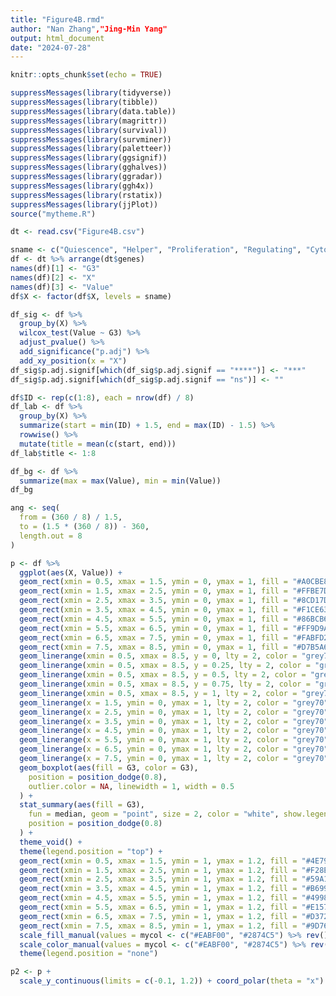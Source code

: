 ---
title: "Figure4B.rmd"
author: "Nan Zhang","Jing-Min Yang"
output: html_document
date: "2024-07-28"
---

```{r setup, include=FALSE}
knitr::opts_chunk$set(echo = TRUE)
```
```{r}
suppressMessages(library(tidyverse))
suppressMessages(library(tibble))
suppressMessages(library(data.table))
suppressMessages(library(magrittr))
suppressMessages(library(survival))
suppressMessages(library(survminer))
suppressMessages(library(paletteer))
suppressMessages(library(ggsignif))
suppressMessages(library(gghalves))
suppressMessages(library(ggradar))
suppressMessages(library(ggh4x))
suppressMessages(library(rstatix))
suppressMessages(library(jjPlot))
source("mytheme.R")

dt <- read.csv("Figure4B.csv")

sname <- c("Quiescence", "Helper", "Proliferation", "Regulating", "Cytotoxicity", "Senescence", "Progenitor_exhaustion", "Terminal_exhaustion")
df <- dt %>% arrange(dt$genes)
names(df)[1] <- "G3"
names(df)[2] <- "X"
names(df)[3] <- "Value"
df$X <- factor(df$X, levels = sname)

df_sig <- df %>%
  group_by(X) %>%
  wilcox_test(Value ~ G3) %>%
  adjust_pvalue() %>%
  add_significance("p.adj") %>%
  add_xy_position(x = "X")
df_sig$p.adj.signif[which(df_sig$p.adj.signif == "****")] <- "***"
df_sig$p.adj.signif[which(df_sig$p.adj.signif == "ns")] <- ""

df$ID <- rep(c(1:8), each = nrow(df) / 8)
df_lab <- df %>%
  group_by(X) %>%
  summarize(start = min(ID) + 1.5, end = max(ID) - 1.5) %>%
  rowwise() %>%
  mutate(title = mean(c(start, end)))
df_lab$title <- 1:8

df_bg <- df %>%
  summarize(max = max(Value), min = min(Value))
df_bg

ang <- seq(
  from = (360 / 8) / 1.5,
  to = (1.5 * (360 / 8)) - 360,
  length.out = 8
)

p <- df %>%
  ggplot(aes(X, Value)) +
  geom_rect(xmin = 0.5, xmax = 1.5, ymin = 0, ymax = 1, fill = "#A0CBE8") +
  geom_rect(xmin = 1.5, xmax = 2.5, ymin = 0, ymax = 1, fill = "#FFBE7D") +
  geom_rect(xmin = 2.5, xmax = 3.5, ymin = 0, ymax = 1, fill = "#8CD17D") +
  geom_rect(xmin = 3.5, xmax = 4.5, ymin = 0, ymax = 1, fill = "#F1CE63") +
  geom_rect(xmin = 4.5, xmax = 5.5, ymin = 0, ymax = 1, fill = "#86BCB6") +
  geom_rect(xmin = 5.5, xmax = 6.5, ymin = 0, ymax = 1, fill = "#FF9D9A") +
  geom_rect(xmin = 6.5, xmax = 7.5, ymin = 0, ymax = 1, fill = "#FABFD2") +
  geom_rect(xmin = 7.5, xmax = 8.5, ymin = 0, ymax = 1, fill = "#D7B5A6") +
  geom_linerange(xmin = 0.5, xmax = 8.5, y = 0, lty = 2, color = "grey70", linewidth = 0.6) +
  geom_linerange(xmin = 0.5, xmax = 8.5, y = 0.25, lty = 2, color = "grey70", linewidth = 0.6) +
  geom_linerange(xmin = 0.5, xmax = 8.5, y = 0.5, lty = 2, color = "grey70", linewidth = 0.6) +
  geom_linerange(xmin = 0.5, xmax = 8.5, y = 0.75, lty = 2, color = "grey70", linewidth = 0.6) +
  geom_linerange(xmin = 0.5, xmax = 8.5, y = 1, lty = 2, color = "grey70", linewidth = 0.6) +
  geom_linerange(x = 1.5, ymin = 0, ymax = 1, lty = 2, color = "grey70", linewidth = 0.6) +
  geom_linerange(x = 2.5, ymin = 0, ymax = 1, lty = 2, color = "grey70", linewidth = 0.6) +
  geom_linerange(x = 3.5, ymin = 0, ymax = 1, lty = 2, color = "grey70", linewidth = 0.6) +
  geom_linerange(x = 4.5, ymin = 0, ymax = 1, lty = 2, color = "grey70", linewidth = 0.6) +
  geom_linerange(x = 5.5, ymin = 0, ymax = 1, lty = 2, color = "grey70", linewidth = 0.6) +
  geom_linerange(x = 6.5, ymin = 0, ymax = 1, lty = 2, color = "grey70", linewidth = 0.6) +
  geom_linerange(x = 7.5, ymin = 0, ymax = 1, lty = 2, color = "grey70", linewidth = 0.6) +
  geom_boxplot(aes(fill = G3, color = G3),
    position = position_dodge(0.8),
    outlier.color = NA, linewidth = 1, width = 0.5
  ) +
  stat_summary(aes(fill = G3),
    fun = median, geom = "point", size = 2, color = "white", show.legend = F,
    position = position_dodge(0.8)
  ) +
  theme_void() +
  theme(legend.position = "top") +
  geom_rect(xmin = 0.5, xmax = 1.5, ymin = 1, ymax = 1.2, fill = "#4E79A7") +
  geom_rect(xmin = 1.5, xmax = 2.5, ymin = 1, ymax = 1.2, fill = "#F28E2B") +
  geom_rect(xmin = 2.5, xmax = 3.5, ymin = 1, ymax = 1.2, fill = "#59A14F") +
  geom_rect(xmin = 3.5, xmax = 4.5, ymin = 1, ymax = 1.2, fill = "#B6992D") +
  geom_rect(xmin = 4.5, xmax = 5.5, ymin = 1, ymax = 1.2, fill = "#499894") +
  geom_rect(xmin = 5.5, xmax = 6.5, ymin = 1, ymax = 1.2, fill = "#E15759") +
  geom_rect(xmin = 6.5, xmax = 7.5, ymin = 1, ymax = 1.2, fill = "#D37295") +
  geom_rect(xmin = 7.5, xmax = 8.5, ymin = 1, ymax = 1.2, fill = "#9D7660") +
  scale_fill_manual(values = mycol <- c("#EABF00", "#2874C5") %>% rev()) +
  scale_color_manual(values = mycol <- c("#EABF00", "#2874C5") %>% rev()) +
  theme(legend.position = "none")

p2 <- p +
  scale_y_continuous(limits = c(-0.1, 1.2)) + coord_polar(theta = "x")
```
